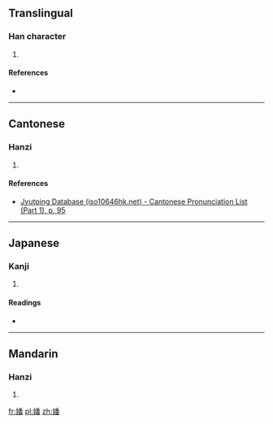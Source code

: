 ==Translingual==

===Han character===
{{Han char|rn=38|rad=女|as=12|sn=15|four=4246<sub>9</sub>|canj=女竹木田 (VHDW)|ids=⿰[[女]][[番]]}}

# {{defn|Han|sort=女12}}

====References====
* {{Han ref|kx=0271.351|dkj=06754|hdz=21082.040|uh=5B0F|ud=23311|bh=E560|bd=58720}}

----

==Cantonese==

===Hanzi===
{{yue-hanzi|jyut=[[faan1]]|y=faan1}}

# {{defn|lang=yue|sort=女12}}

====References====
* [http://www.iso10646hk.net/jp/document/download.jsp Jyutping Database (iso10646hk.net) - Cantonese Pronunciation List (Part 1), p. 95]

----

==Japanese==

===Kanji===
{{ja-kanji|grade=|rs=女12}}

# {{defn|lang=ja|sort=女12}}

====Readings====
* {{ja-readings|on=[[はん]] (han)|kun=}}

----

==Mandarin==

===Hanzi===
{{cmn-hanzi|pin=[[fān]] ([[fan1]])|wg=fan<sup>1</sup>}}

# {{defn|lang=cmn|sort=女12}}

[[fr:嬏]]
[[pl:嬏]]
[[zh:嬏]]